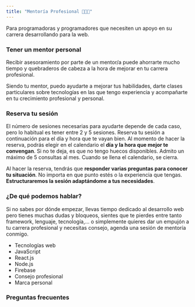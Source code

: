 ```yaml
---
title: "Mentoría Profesional 👨🏻‍💻"
---
```


<Summary>
  Para programadoras y programadores que necesiten un apoyo en su carrera
  desarrollando para la web.
</Summary>

### Tener un mentor personal

Recibir asesoramiento por parte de un mentor/a puede ahorrarte mucho tiempo y quebraderos de cabeza a la hora
de mejorar en tu carrera profesional.

Siendo tu mentor, puedo ayudarte a mejorar tus habilidades, darte clases particulares sobre tecnologías en las que tengo experiencia
y acompañarte en tu crecimiento profesional y personal.

### Reserva tu sesión

El número de sesiones necesarias para ayudarte depende de cada caso, pero lo habitual es tener entre 2 y 5 sesiones.
Reserva tu sesión a continuación para el día y hora que te vayan bien.
Al momento de hacer la reserva, podrás elegir en el calendario el **día y la hora que mejor te convengan**.
Si no te deja, es que no tengo huecos disponibles. Admito un máximo de 5 consultas al mes. Cuando se llena el calendario, se cierra.

Al hacer la reserva, tendrás que **responder varias preguntas para conocer tu situación**.
No importa en que punto estés o la experiencia que tengas. **Estructuraremos la sesión adaptándome a tus necesidades**.

<Tidycal account="carlosazaustre" appointment="mentoria-1h" />

### ¿De qué podemos hablar?

Si no sabes por dónde empezar, llevas tiempo dedicado al desarrollo web pero tienes muchas dudas y bloqueos,
sientes que te pierdes entre tanto framework, lenguaje, tecnología,... o simplemente quieres dar un empujón
a tu carrera profesional y necesitas consejo, agenda una sesión de mentoría conmigo.

- Tecnologías web
- JavaScript
- React.js
- Node.js
- Firebase
- Consejo profesional
- Marca personal

### Preguntas frecuentes

<Dropdown>
  <DropdownItem
    title="¿Cómo puedo hacer el pago?"
    description="Los pagos se realizarán mediante tarjeta de crédito/débito."
  />
  <DropdownItem
    title="¿Qué harás en la asesoría?"
    description="En el momento de contratar la asesoría rellenarás un formulario en el que me harás llegar tus dudas para aprovechar al máximo el tiempo de la asesoría para responderte. Hablaremos de tu carrera, problemas y objetivos, siempre es necesario algunas preguntas para entender bien tu situación."
  />
  <DropdownItem
    title="¿Qué puedo preguntar?"
    description="Puedes preguntar lo que quieras durante el tiempo de la asesoría, yo te asesoraré siempre que tenga los conocimientos de lo que necesites."
  />
  <DropdownItem
    title="¿Dónde se hará la asesoría?"
    description="La asesoría se hará a través de Google Meet/Hangouts por vídeo llamada. Da igual si no tienes webcam, pero si es necesario un micrófono para que podamos hablar. Podremos compartir las pantallas si es necesario para detallar problemas."
  />
</Dropdown>
